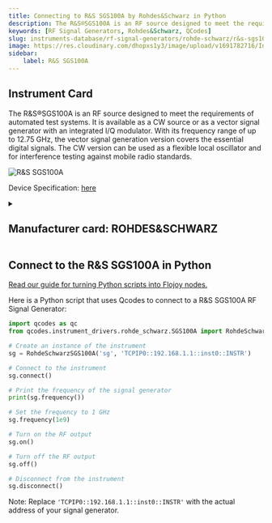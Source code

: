 ```yaml
---
title: Connecting to R&S SGS100A by Rohdes&Schwarz in Python
description: The R&S®SGS100A is an RF source designed to meet the requirements of automated test systems. It is available as a CW source or as a vector signal generator with an integrated I/Q modulator. With its frequency range of up to 12.75 GHz, the vector signal generation version covers the essential digital signals. The CW version can be used as a flexible local oscillator and for interference testing against mobile radio standards.
keywords: [RF Signal Generators, Rohdes&Schwarz, QCodes] 
slug: instruments-database/rf-signal-generators/rohde-schwarz/r&s-sgs100a 
image: https://res.cloudinary.com/dhopxs1y3/image/upload/v1691782716/Instruments/RF%20Signal%20Generator/RS-SGS100A/RS-SGS100A.jpg
sidebar:
    label: R&S SGS100A 
---
```



## Instrument Card

The R&S®SGS100A is an RF source designed to meet the requirements of automated test systems. It is available as a CW source or as a vector signal generator with an integrated I/Q modulator. With its frequency range of up to 12.75 GHz, the vector signal generation version covers the essential digital signals. The CW version can be used as a flexible local oscillator and for interference testing against mobile radio standards.



![R&S SGS100A](https://res.cloudinary.com/dhopxs1y3/image/upload/v1691782716/Instruments/RF%20Signal%20Generator/RS-SGS100A/RS-SGS100A.jpg)

Device Specification: [here](/instruments-database/all-instruments)

<details style={{ marginTop: "15px"}}>
<summary><h2 style={{display:'inline'}}>Manufacturer card: ROHDES&SCHWARZ</h2></summary>

![ROHDES&SCHWARZ](https://res.cloudinary.com/dhopxs1y3/image/upload/v1692806194/Instruments/Vendor%20Logos/RohdeSchwarz.png)

Rohde & Schwarz GmbH & Co KG is an international electronics group specializing in the fields of electronic test equipment, broadcast & media, cybersecurity, radiomonitoring and radiolocation, and radiocommunication.

- Headquarters: Munich, Germany
- Yearly Revenue (millions, USD): 2500
- Vendor Website: [here](https://www.rohde-schwarz.com/ca/home_48230.html)

</details>


<FeaturedInstrumentVideo category="RF_SIGNAL_GENERATORS" />

## Connect to the R&S SGS100A in Python

[Read our guide for turning Python scripts into Flojoy nodes.](https://docs.flojoy.ai/contribution/blocks/custom-flojoy-block/)



<Tabs>
<TabItem value="Flojoy" label="Flojoy" className="flojoy-instrument-tabs">

<SectionsCard category="RF_SIGNAL_GENERATORS" manufacturer="Rohdes&Schwarz"></SectionsCard>

</TabItem>
<TabItem value="QCodes" label="QCodes">

Here is a Python script that uses Qcodes to connect to a R&S SGS100A RF Signal Generator:

```python
import qcodes as qc
from qcodes.instrument_drivers.rohde_schwarz.SGS100A import RohdeSchwarzSGS100A

# Create an instance of the instrument
sg = RohdeSchwarzSGS100A('sg', 'TCPIP0::192.168.1.1::inst0::INSTR')

# Connect to the instrument
sg.connect()

# Print the frequency of the signal generator
print(sg.frequency())

# Set the frequency to 1 GHz
sg.frequency(1e9)

# Turn on the RF output
sg.on()

# Turn off the RF output
sg.off()

# Disconnect from the instrument
sg.disconnect()
```

Note: Replace `'TCPIP0::192.168.1.1::inst0::INSTR'` with the actual address of your signal generator.

</TabItem>
</Tabs>